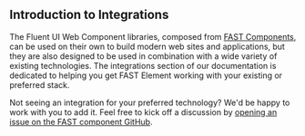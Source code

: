 
<Meta title="Integrations/Introduction" />

## Introduction to Integrations

The Fluent UI Web Component libraries, composed from [FAST Components](https://www.fast.design/), can be used on their own to build modern web sites and applications, but they are also designed to be used in combination with a wide variety of existing technologies. The integrations section of our documentation is dedicated to helping you get FAST Element working with your existing or preferred stack.

Not seeing an integration for your preferred technology? We'd be happy to work with you to add it. Feel free to kick off a discussion by [opening an issue on the FAST component GitHub](https://github.com/microsoft/fast/issues).
